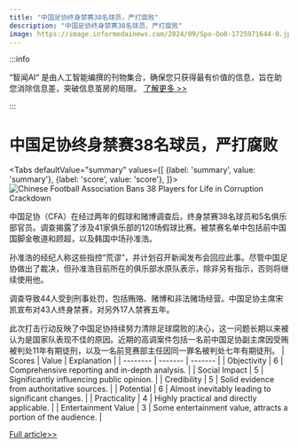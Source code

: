 ```yaml
---
title: "中国足协终身禁赛38名球员，严打腐败"
description: "中国足协终身禁赛38名球员，严打腐败"
image: https://image.informedainews.com/2024/09/Spo-Oo0-1725971644-0.jpg
---
```



:::info

“智闻AI“ 是由人工智能编撰的刊物集合，确保您只获得最有价值的信息，旨在助您消除信息差，突破信息茧房的局限。  [了解更多 >>](/)

:::

# 中国足协终身禁赛38名球员，严打腐败


<Tabs
	defaultValue="summary"
	values={[
	{label: 'summary', value: 'summary'},
	{label: 'score', value: 'score'},
]}>
<TabItem value="summary">
<img
  src="https://image.informedainews.com/2024/09/Spo-Oo0-1725971644-0.jpg"
  alt="Chinese Football Association Bans 38 Players for Life in Corruption Crackdown"
/>



中国足协（CFA）在经过两年的假球和赌博调查后，终身禁赛38名球员和5名俱乐部官员。调查揭露了涉及41家俱乐部的120场假球比赛。被禁赛名单中包括前中国国脚金敬道和顾超，以及韩国中场孙准浩。

孙准浩的经纪人称这些指控“荒谬”，并计划召开新闻发布会回应此事。尽管中国足协做出了裁决，但孙准浩目前所在的俱乐部水原队表示，除非另有指示，否则将继续使用他。

调查导致44人受到刑事处罚，包括贿赂、赌博和非法赌场经营。中国足协主席宋凯宣布对43人终身禁赛，对另外17人禁赛五年。

此次打击行动反映了中国足协持续努力清除足球腐败的决心，这一问题长期以来被认为是国家队表现不佳的原因。近期的高调案件包括一名前中国足协副主席因受贿被判处11年有期徒刑，以及一名前竞赛部主任因同一罪名被判处七年有期徒刑。
</TabItem>
<TabItem value="score">
	| Scores     | Value   | Explanation |
	| -------- | ------- | ------- |
	| Objectivity  | 6    | Comprehensive reporting and in-depth analysis.    |
	| Social Impact | 5     | Significantly influencing public opinion.    |
	| Credibility    | 5    | Solid evidence from authoritative sources.    |
	| Potential    | 6    | Almost inevitably leading to significant changes.    |
	| Practicality    | 4    | Highly practical and directly applicable.    |
	| Entertainment Value    | 3    | Some entertainment value, attracts a portion of the audience.    |
</TabItem>
</Tabs>

[Full article>>](https://www.theguardian.com/football/article/2024/sep/10/chinese-fa-corruption-crackdown-players-club-officials-banned-match-fixing-gambling)
